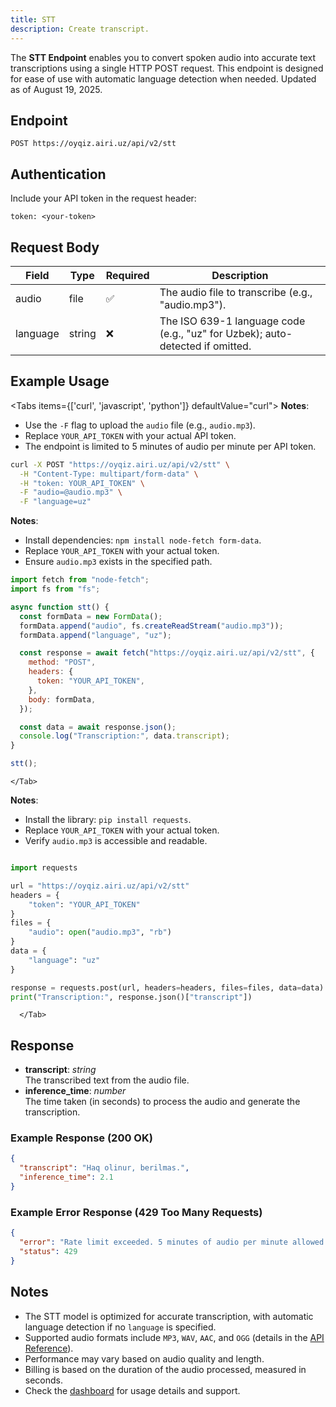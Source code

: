 ```yaml
---
title: STT
description: Create transcript.
---
```



The **STT Endpoint** enables you to convert spoken audio into accurate text transcriptions using a single HTTP POST request. This endpoint is designed for ease of use with automatic language detection when needed. Updated as of August 19, 2025.

## Endpoint

`POST https://oyqiz.airi.uz/api/v2/stt`

## Authentication

Include your API token in the request header:

```
token: <your-token>
```

## Request Body

| Field    | Type   | Required | Description                                                                   |
| -------- | ------ | -------- | ----------------------------------------------------------------------------- |
| audio    | file   | ✅       | The audio file to transcribe (e.g., "audio.mp3").                             |
| language | string | ❌       | The ISO 639-1 language code (e.g., "uz" for Uzbek); auto-detected if omitted. |

## Example Usage

<Tabs items={['curl', 'javascript', 'python']} defaultValue="curl">
  <Tab value="curl">
**Notes**:

- Use the `-F` flag to upload the `audio` file (e.g., `audio.mp3`).
- Replace `YOUR_API_TOKEN` with your actual API token.
- The endpoint is limited to 5 minutes of audio per minute per API token.

```bash
curl -X POST "https://oyqiz.airi.uz/api/v2/stt" \
  -H "Content-Type: multipart/form-data" \
  -H "token: YOUR_API_TOKEN" \
  -F "audio=@audio.mp3" \
  -F "language=uz"
```

  </Tab>
<Tab value="javascript">

**Notes**:

- Install dependencies: `npm install node-fetch form-data`.
- Replace `YOUR_API_TOKEN` with your actual token.
- Ensure `audio.mp3` exists in the specified path.

```javascript
import fetch from "node-fetch";
import fs from "fs";

async function stt() {
  const formData = new FormData();
  formData.append("audio", fs.createReadStream("audio.mp3"));
  formData.append("language", "uz");

  const response = await fetch("https://oyqiz.airi.uz/api/v2/stt", {
    method: "POST",
    headers: {
      token: "YOUR_API_TOKEN",
    },
    body: formData,
  });

  const data = await response.json();
  console.log("Transcription:", data.transcript);
}

stt();
```

    </Tab>

<Tab value="python">

**Notes**:

- Install the library: `pip install requests`.
- Replace `YOUR_API_TOKEN` with your actual token.
- Verify `audio.mp3` is accessible and readable.

```python

import requests

url = "https://oyqiz.airi.uz/api/v2/stt"
headers = {
    "token": "YOUR_API_TOKEN"
}
files = {
    "audio": open("audio.mp3", "rb")
}
data = {
    "language": "uz"
}

response = requests.post(url, headers=headers, files=files, data=data)
print("Transcription:", response.json()["transcript"])
```

      </Tab>

  </Tabs>

## Response

- **transcript**: _string_  
  The transcribed text from the audio file.
- **inference_time**: _number_  
  The time taken (in seconds) to process the audio and generate the transcription.

### Example Response (200 OK)

```json
{
  "transcript": "Haq olinur, berilmas.",
  "inference_time": 2.1
}
```

### Example Error Response (429 Too Many Requests)

```json
{
  "error": "Rate limit exceeded. 5 minutes of audio per minute allowed.",
  "status": 429
}
```

## Notes

- The STT model is optimized for accurate transcription, with automatic language detection if no `language` is specified.
- Supported audio formats include `MP3`, `WAV`, `AAC`, and `OGG` (details in the [API Reference](../../api/stt/single)).
- Performance may vary based on audio quality and length.
- Billing is based on the duration of the audio processed, measured in seconds.
- Check the [dashboard](https://voice.airi.uz) for usage details and support.
